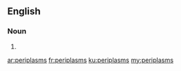 ==English==

===Noun===
{{head|en|plural}}

# {{plural of|periplasm|lang=en|nocat=1}}

[[ar:periplasms]]
[[fr:periplasms]]
[[ku:periplasms]]
[[my:periplasms]]